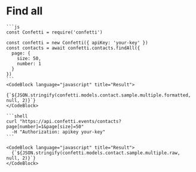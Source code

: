 
# Find all

<Parameters model={confetti.models.contact} />

<Tabs>
  <TabItem value="javascript" label="JavaScript" default>

    ```js  
    const Confetti = require('confetti')

    const confetti = new Confetti({ apiKey: 'your-key' })
    const contacts = await confetti.contacts.findAll({
      page: {
        size: 50,
        number: 1
      }
    })
    ```
    <CodeBlock language="javascript" title="Result">
      {`${JSON.stringify(confetti.models.contact.sample.multiple.formatted, null, 2)}`}
    </CodeBlock>

  </TabItem>
  <TabItem value="curl" label="curl">

    ```shell
    curl "https://api.confetti.events/contacts?page[number]=1&page[size]=50"
      -H "Authorization: apikey your-key"
    ```

    <CodeBlock language="javascript" title="Result">
      {`${JSON.stringify(confetti.models.contact.sample.multiple.raw, null, 2)}`}
    </CodeBlock>
    
  </TabItem>
</Tabs>


